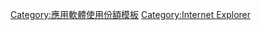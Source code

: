 {{Infobox
 | bodystyle = width:20em;
 | name = Msieshare1
 | above = IE 的市场占有率概观
 | subheader = <small>'''2020年8月'''<ref>{{cite web
  | title = Browser Version Market Share
  | publisher = {{tsl|en|Net Applications|Net Applications}}
  | date = 2020年8月
  | url = https://netmarketshare.com/browser-market-share.aspx?options=%7B%22filter%22%3A%7B%22%24and%22%3A%5B%7B%22deviceType%22%3A%7B%22%24in%22%3A%5B%22Desktop%2Flaptop%22%5D%7D%7D%5D%7D%2C%22dateLabel%22%3A%22Custom%22%2C%22attributes%22%3A%22share%22%2C%22group%22%3A%22browserVersion%22%2C%22sort%22%3A%7B%22share%22%3A-1%7D%2C%22id%22%3A%22browsersDesktopVersions%22%2C%22dateInterval%22%3A%22Monthly%22%2C%22dateStart%22%3A%222017-11%22%2C%22dateEnd%22%3A%222017-11%22%2C%22segments%22%3A%22-1000%22%7D
  | accessdate = 2017-12-02}}</ref> 由 {{tsl|en|Net Applications|Net Applications}} 提供数据<ref group=note name=editions>包括 [[Maxthon]]、[[Tencent Traveler]]以及套用[[Internet Explorer shell]]的浏览器</ref></small>

 | label1 = [[Internet Explorer 7]]  | data1 = 0.05%
 | label2 = [[Internet Explorer 8]]  | data2 = 0.05%
 | label3 = [[Internet Explorer 9]]  | data3 = 0.03%
 | label4 = [[Internet Explorer 10]] | data4 = 0.02%
 | label5 = [[Internet Explorer 11]] | data5 = 3.64%
 | label6 = '''合计'''       | data6 = 3.79%

| below = 
{{reflist|group=note}}
[[Microsoft Edge]]从列表中排除。<br />
其他资料显示占比较低。<!--e.g. for IE8--><ref>https://gs.statcounter.com/#desktop-browser_version-ww-monthly-202008-202008-bar</ref>
}}
<noinclude>
{{Template reference list}}
[[Category:應用軟體使用份額模板]]
[[Category:Internet Explorer]]
</noinclude>